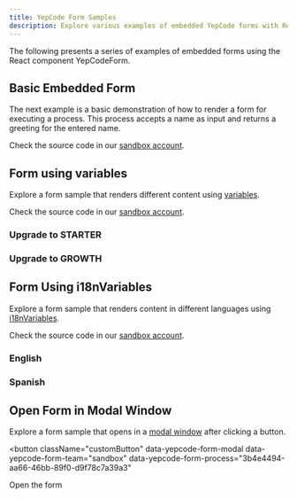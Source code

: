 ```yaml
---
title: YepCode Form Samples
description: Explore various examples of embedded YepCode forms with React component YepCodeForm.
---
```


<script defer="defer" src="https://yepcode.io/sdk/forms.js"></script>

The following presents a series of examples of embedded forms using the React component YepCodeForm.

## Basic Embedded Form

The next example is a basic demonstration of how to render a form for executing a process. This process accepts a name as input and returns a greeting for the entered name.

Check the source code in our [sandbox account](https://cloud.yepcode.io/sandbox/processes/3b4e4494-aa66-46bb-89f0-d9f78c7a39a3).

<div className="YepCodeForm">
  <div
    data-yepcode-form-team="sandbox"
    data-yepcode-form-process="3b4e4494-aa66-46bb-89f0-d9f78c7a39a3"
  ></div>
</div>

## Form using variables

Explore a form sample that renders different content using [variables](/docs/forms/customization#variables-replacement-in-form-definition).

Check the source code in our [sandbox account](https://cloud.yepcode.io/sandbox/processes/a7543eea-f280-49ad-bcd8-ef6a513da44d).

### Upgrade to STARTER

<div className="YepCodeForm">
  <div
    data-yepcode-form-team="sandbox"
    data-yepcode-form-process="a7543eea-f280-49ad-bcd8-ef6a513da44d"
    data-yepcode-form-options='{
      "variables": {
        "newPlan": "STARTER",
        "benefits": [
          "Includes 50k Yeps  (executions) / month",
          "5 min. max execution time",
          "Up to 10 team members"
        ]
      }
    }'
  ></div>
</div>

### Upgrade to GROWTH

<div className="YepCodeForm">
  <div
    data-yepcode-form-team="sandbox"
    data-yepcode-form-process="a7543eea-f280-49ad-bcd8-ef6a513da44d"
    data-yepcode-form-options='{
      "variables": {
        "newPlan": "GROWTH",
        "benefits": [
          "Includes 250k Yeps  (executions) / month",
          "10 min. max execution time",
          "Unlimited team members"
        ]
      }
    }'
  ></div>
</div>

## Form Using i18nVariables

Explore a form sample that renders content in different languages using [i18nVariables](/docs/forms/customization#internationalization).

Check the source code in our [sandbox account](https://cloud.yepcode.io/sandbox/processes/a7543eea-f280-49ad-bcd8-ef6a513da44d).

### English

<div className="YepCodeForm">
  <div
    data-yepcode-form-team="sandbox"
    data-yepcode-form-process="9c0a2be3-1a6f-4cae-98bc-0178dfe45119"
    data-yepcode-form-options='
      {
        "locale": "en"
      }'
  ></div>
</div>

### Spanish

<div className="YepCodeForm">
  <div
    data-yepcode-form-team="sandbox"
    data-yepcode-form-process="9c0a2be3-1a6f-4cae-98bc-0178dfe45119"
    data-yepcode-form-options='
      {
        "locale": "es"
      }'
  ></div>
</div>

## Open Form in Modal Window

Explore a form sample that opens in a [modal window](/docs/forms/customization#modal-window) after clicking a button.

<button
  className="customButton"
  data-yepcode-form-modal
  data-yepcode-form-team="sandbox"
  data-yepcode-form-process="3b4e4494-aa66-46bb-89f0-d9f78c7a39a3"
>
  Open the form
</button>
